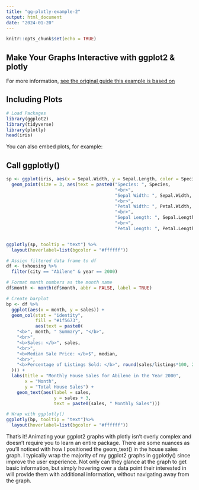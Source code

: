```yaml
---
title: "gg-plotly-example-2"
output: html_document
date: "2024-01-20"
---
```


```r
knitr::opts_chunk$set(echo = TRUE)
```

## Make Your Graphs Interactive with ggplot2 & plotly
For more information, [see the original guide this example is based on](https://rpubs.com/McGarveyA/ggplot2-plotly)

## Including Plots
```r
# Load Packages
library(ggplot2)
library(tidyverse)
library(plotly)
head(iris)
```
You can also embed plots, for example:

## Call ggplotly()
```r
sp <- ggplot(iris, aes(x = Sepal.Width, y = Sepal.Length, color = Species)) +
  geom_point(size = 3, aes(text = paste0("Species: ", Species,
                                         "<br>",
                                         "Sepal Width: ", Sepal.Width,
                                         "<br>",
                                         "Petal Width: ", Petal.Width,
                                         "<br>",
                                         "Sepal Length: ", Sepal.Length,
                                         "<br>",
                                         "Petal Length: ", Petal.Length)))


ggplotly(sp, tooltip = "text") %>%
  layout(hoverlabel=list(bgcolor = "#ffffff"))
```

```r
# Assign filtered data frame to df
df <- txhousing %>%
  filter(city == "Abilene" & year == 2000)

# Format month numbers as the month name
df$month <- month(df$month, abbr = FALSE, label = TRUE)

# Create barplot
bp <- df %>%
  ggplot(aes(x = month, y = sales)) +
  geom_col(stat = "identity",
           fill = "#1f5673",
           aes(text = paste0(
    "<b>", month, " Summary", "</b>",
    "<br>",
    "<b>Sales: </b>", sales,
    "<br>",
    "<b>Median Sale Price: </b>$", median,
    "<br>",
    "<b>Percentage of Listings Sold: </b>", round(sales/listings*100, 2), "%"
  ))) +
  labs(title = "Monthly House Sales for Abilene in the Year 2000",
       x = "Month",
       y = "Total House Sales") +
    geom_text(aes(label = sales,
                  y = sales + 3,
                  text = paste0(sales, " Monthly Sales")))

# Wrap with ggplotly()
ggplotly(bp, tooltip = "text")%>%
  layout(hoverlabel=list(bgcolor = "#ffffff"))
```
That’s it! Animating your ggplot2 graphs with plotly isn’t overly complex and doesn’t require you to learn an entire package. There are some nuances as you’ll noticed with how I positioned the geom_text() in the house sales graph. I typically wrap the majority of my ggplot2 graphs in ggplotly() since improve the user experience. Not only can they glance at the graph to get basic information, but simply hovering over a data point their interested in will provide them with additional information, without navigating away from the graph.